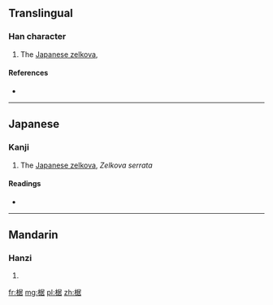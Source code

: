 ==Translingual==

===Han character===
{{Han char|rn=75|rad=木|as=08|sn=12|four=4796<sub>4</sub>|canj=木尸十口 (DSJR)}}

# The [[w:Japanese zelkova|Japanese zelkova]], {{taxlink|Zelkova serrata|species}}

====References====
* {{Han ref|kx=0536.130|dkj=15026|dj=0924.040|hdz=21240.040|uh=6910|ud=26896|bh=D9B9|bd=55737}}

----

==Japanese==

===Kanji===
{{ja-kanji|grade=uc|rs=木08}}

# The [[w:Japanese zelkova|Japanese zelkova]], ''Zelkova serrata''

====Readings====
* {{ja-readings|on=[[きょ]] (kyo), [[こ]] (ko)|kun=[[まがき]] (magaki)}}

----

==Mandarin==

===Hanzi===
{{cmn-hanzi|pin=[[jū]] ([[ju1]]), [[pí]] ([[pi2]]), [[pì]] ([[pi4]])|wg=chü<sup>1</sup>, p'i<sup>2</sup>, p'i<sup>4</sup>}}

# {{defn|lang=cmn|sort=木08}}

[[fr:椐]]
[[mg:椐]]
[[pl:椐]]
[[zh:椐]]